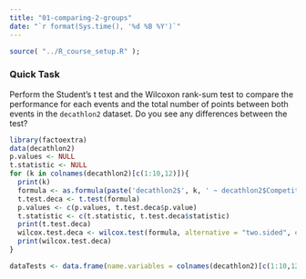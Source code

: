 ---
title: "01-comparing-2-groups"
date: "`r format(Sys.time(), '%d %B %Y')`"
---

```{r setup, include=FALSE}
source( "../R_course_setup.R" );
```

### Quick Task

Perform the Student's t test and the Wilcoxon rank-sum test to compare the performance for each events and the total number of points between both events in the `decathlon2` dataset. Do you see any differences between the test?

```{r}
library(factoextra)
data(decathlon2)
p.values <- NULL
t.statistic <- NULL
for (k in colnames(decathlon2)[c(1:10,12)]){
  print(k)
  formula <- as.formula(paste('decathlon2$', k, ' ~ decathlon2$Competition', sep = ''))
  t.test.deca <- t.test(formula)
  p.values <- c(p.values, t.test.deca$p.value)
  t.statistic <- c(t.statistic, t.test.deca$statistic)
  print(t.test.deca)
  wilcox.test.deca <- wilcox.test(formula, alternative = "two.sided", exact =F)
  print(wilcox.test.deca)
}

dataTests <- data.frame(name.variables = colnames(decathlon2)[c(1:10,12)], pvalue = p.values, statistic = t.statistic) 
```
